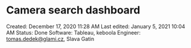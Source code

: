 # Camera search dashboard

Created: December 17, 2020 11:28 AM
Last edited: January 5, 2021 10:04 AM
Status: Done
Software: Tableau, keboola
Engineer: tomas.dedek@glami.cz, Slava Gatin
